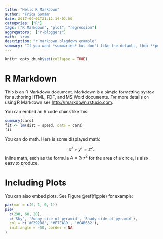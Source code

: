 ```yaml
---
title: "Hello R Markdown"
author: "Frida Gomam"
date: 2017-06-01T21:13:14-05:00
categories: ["R"]
tags: ["R Markdown", "plot", "regression"]
aggregators:  ["r-bloggers"]
math:  true
description: "r markdown blogdown example"
summary: "If you want *summaries* but don't like the default, then **put one here**!"
---
```


```r
knitr::opts_chunk$set(collapse = TRUE)
```

# R Markdown

This is an R Markdown document. Markdown is a simple formatting syntax for authoring HTML, PDF, and MS Word documents. For more details on using R Markdown see <http://rmarkdown.rstudio.com>.

You can embed an R code chunk like this:

```r
summary(cars)
fit <- lm(dist ~ speed, data = cars)
fit
```

You can do math.  Here is some displayed math:

$$ x^2 + y^2 = z^2. $$
Inline math, such as the formula $A = 2\pi r^2$ for the area of a circle, is also easy to produce.

# Including Plots

You can also embed plots. See Figure \@ref(fig:pie) for example:

```r
par(mar = c(0, 1, 0, 1))
pie(
  c(280, 60, 20),
  c('Sky', 'Sunny side of pyramid', 'Shady side of pyramid'),
  col = c('#0292D8', '#F7EA39', '#C4B632'),
  init.angle = -50, border = NA
)
```
